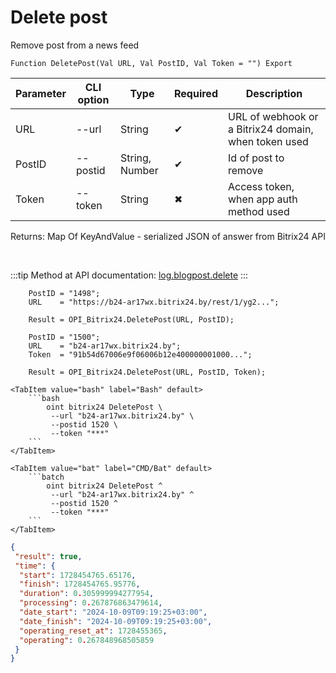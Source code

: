 ﻿---
sidebar_position: 3
---


# Delete post
 Remove post from a news feed



`Function DeletePost(Val URL, Val PostID, Val Token = "") Export`

  | Parameter | CLI option | Type | Required | Description |
  |-|-|-|-|-|
  | URL | --url | String | &#x2714; | URL of webhook or a Bitrix24 domain, when token used |
  | PostID | --postid | String, Number | &#x2714; | Id of post to remove |
  | Token | --token | String | &#x2716; | Access token, when app auth method used |

  
  Returns:  Map Of KeyAndValue - serialized JSON of answer from Bitrix24 API

<br/>

:::tip
Method at API documentation: [log.blogpost.delete](https://dev.1c-bitrix.ru/rest_help/log/log_blogpost_delete.php)
:::
<br/>


```bsl title="1C:Enterprise/OneScript code example"
    PostID = "1498";
    URL    = "https://b24-ar17wx.bitrix24.by/rest/1/yg2...";

    Result = OPI_Bitrix24.DeletePost(URL, PostID);

    PostID = "1500";
    URL    = "b24-ar17wx.bitrix24.by";
    Token  = "91b54d67006e9f06006b12e400000001000...";

    Result = OPI_Bitrix24.DeletePost(URL, PostID, Token);
```
 

 <Tabs>
  
    <TabItem value="bash" label="Bash" default>
        ```bash
            oint bitrix24 DeletePost \
             --url "b24-ar17wx.bitrix24.by" \
             --postid 1520 \
             --token "***"
        ```
    </TabItem>
  
    <TabItem value="bat" label="CMD/Bat" default>
        ```batch
            oint bitrix24 DeletePost ^
             --url "b24-ar17wx.bitrix24.by" ^
             --postid 1520 ^
             --token "***"
        ```
    </TabItem>
</Tabs>


```json title="Result"
{
 "result": true,
 "time": {
  "start": 1728454765.65176,
  "finish": 1728454765.95776,
  "duration": 0.305999994277954,
  "processing": 0.267876863479614,
  "date_start": "2024-10-09T09:19:25+03:00",
  "date_finish": "2024-10-09T09:19:25+03:00",
  "operating_reset_at": 1728455365,
  "operating": 0.267848968505859
 }
}
```
